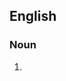 ==English==

===Noun===
{{head|en|noun form|head=[[spectator]] [[sport]]s}}

# {{plural of|en|spectator sport}}